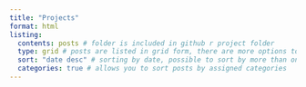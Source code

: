 ```yaml
---
title: "Projects"
format: html
listing: 
  contents: posts # folder is included in github r project folder
  type: grid # posts are listed in grid form, there are more options to choose from
  sort: "date desc" # sorting by date, possible to sort by more than one field
  categories: true # allows you to sort posts by assigned categories 
---
```


